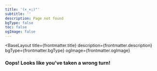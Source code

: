 ```yaml
---
title: '(×_×;)"'
subtitle: ''
description: Page not found
bgType: false
toc: false
ogImage: false
---
```



<BaseLayout
  title={frontmatter.title}
  description={frontmatter.description}
  bgType={frontmatter.bgType}
  ogImage={frontmatter.ogImage}
>
  <StandardLayout title={frontmatter.title} subtitle={frontmatter.subtitle}>
    <h3 slot="article">Oops! Looks like you've taken a wrong turn!</h3>
  </StandardLayout>
</BaseLayout>
